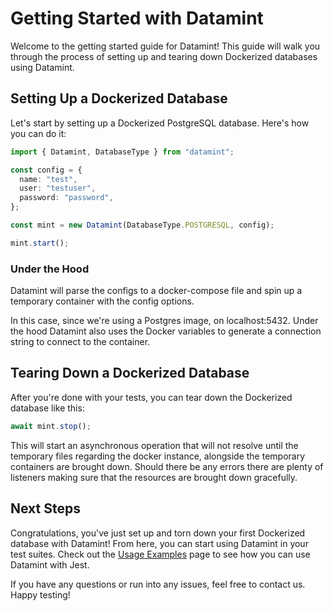 # Getting Started with Datamint

Welcome to the getting started guide for Datamint! This guide will walk you through the process of setting up and tearing down Dockerized databases using Datamint.

## Setting Up a Dockerized Database

Let's start by setting up a Dockerized PostgreSQL database. Here's how you can do it:

```ts
import { Datamint, DatabaseType } from "datamint";

const config = {
  name: "test",
  user: "testuser",
  password: "password",
};

const mint = new Datamint(DatabaseType.POSTGRESQL, config);

mint.start();
```

### Under the Hood

Datamint will parse the configs to a docker-compose file and spin up a temporary container with the config options.

In this case, since we're using a Postgres image, on localhost:5432. Under the hood Datamint also uses the Docker
variables to generate a connection string to connect to the container.

## Tearing Down a Dockerized Database

After you're done with your tests, you can tear down the Dockerized database like this:

```ts
await mint.stop();
```

This will start an asynchronous operation that will not resolve until the temporary files regarding the docker instance,
alongside the temporary containers are brought down. Should there be any errors there are plenty of listeners making sure
that the resources are brought down gracefully.

## Next Steps

Congratulations, you've just set up and torn down your first Dockerized database with Datamint! From here, you can start using Datamint in your test suites. Check out the [Usage Examples](usage-examples.mdx) page to see how you can use Datamint with Jest.

If you have any questions or run into any issues, feel free to contact us. Happy testing!
